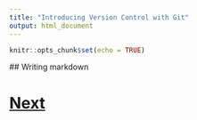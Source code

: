```yaml
---
title: "Introducing Version Control with Git"
output: html_document
---
```


```r
knitr::opts_chunk$set(echo = TRUE)
```

## Writing markdown

# [Next](summary.html)

